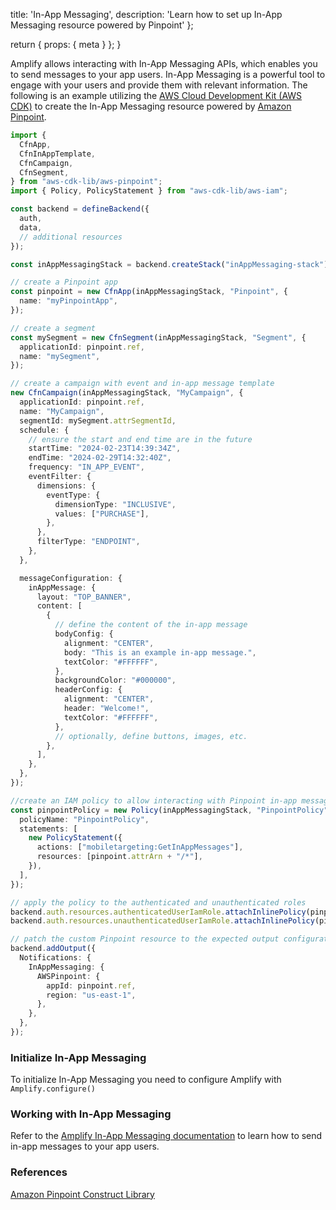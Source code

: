   title: 'In-App Messaging',
  description: 'Learn how to set up In-App Messaging resource powered by Pinpoint'
};

  return {
    props: {
      meta
    }
  };
}

Amplify allows interacting with In-App Messaging APIs, which enables you to send messages to your app users. In-App Messaging is a powerful tool to engage with your users and provide them with relevant information. The following is an example utilizing the [AWS Cloud Development Kit (AWS CDK)](https://docs.aws.amazon.com/cdk/latest/guide/home.html) to create the In-App Messaging resource powered by [Amazon Pinpoint](https://aws.amazon.com/pinpoint/).

```ts title="amplify/backend.ts"
import {
  CfnApp,
  CfnInAppTemplate,
  CfnCampaign,
  CfnSegment,
} from "aws-cdk-lib/aws-pinpoint";
import { Policy, PolicyStatement } from "aws-cdk-lib/aws-iam";

const backend = defineBackend({
  auth, 
  data,
  // additional resources 
});

const inAppMessagingStack = backend.createStack("inAppMessaging-stack");

// create a Pinpoint app
const pinpoint = new CfnApp(inAppMessagingStack, "Pinpoint", {
  name: "myPinpointApp",
});

// create a segment 
const mySegment = new CfnSegment(inAppMessagingStack, "Segment", {
  applicationId: pinpoint.ref,
  name: "mySegment",
});

// create a campaign with event and in-app message template
new CfnCampaign(inAppMessagingStack, "MyCampaign", {
  applicationId: pinpoint.ref,
  name: "MyCampaign",
  segmentId: mySegment.attrSegmentId,
  schedule: {
    // ensure the start and end time are in the future
    startTime: "2024-02-23T14:39:34Z", 
    endTime: "2024-02-29T14:32:40Z",
    frequency: "IN_APP_EVENT",
    eventFilter: {
      dimensions: {
        eventType: {
          dimensionType: "INCLUSIVE",
          values: ["PURCHASE"],
        },
      },
      filterType: "ENDPOINT",
    },
  },

  messageConfiguration: {
    inAppMessage: {
      layout: "TOP_BANNER",
      content: [
        {
          // define the content of the in-app message
          bodyConfig: {
            alignment: "CENTER",
            body: "This is an example in-app message.",
            textColor: "#FFFFFF",
          },
          backgroundColor: "#000000",
          headerConfig: {
            alignment: "CENTER",
            header: "Welcome!",
            textColor: "#FFFFFF",
          },
          // optionally, define buttons, images, etc.
        },
      ],
    },
  },
});

//create an IAM policy to allow interacting with Pinpoint in-app messaging
const pinpointPolicy = new Policy(inAppMessagingStack, "PinpointPolicy", {
  policyName: "PinpointPolicy",
  statements: [
    new PolicyStatement({
      actions: ["mobiletargeting:GetInAppMessages"],
      resources: [pinpoint.attrArn + "/*"],
    }),
  ],
});

// apply the policy to the authenticated and unauthenticated roles
backend.auth.resources.authenticatedUserIamRole.attachInlinePolicy(pinpointPolicy);
backend.auth.resources.unauthenticatedUserIamRole.attachInlinePolicy(pinpointPolicy);

// patch the custom Pinpoint resource to the expected output configuration
backend.addOutput({
  Notifications: {
    InAppMessaging: {
      AWSPinpoint: {
        appId: pinpoint.ref,
        region: "us-east-1",
      },
    },
  },
});
```


### Initialize In-App Messaging

To initialize In-App Messaging you need to configure Amplify with `Amplify.configure()`


### Working with In-App Messaging

Refer to the [Amplify In-App Messaging documentation](/react/build-a-backend/more-features/in-app-messaging/)  to learn how to send in-app messages to your app users.

### References

[Amazon Pinpoint Construct Library](https://docs.aws.amazon.com/cdk/api/v2/docs/aws-cdk-lib.aws_pinpoint-readme.html)
